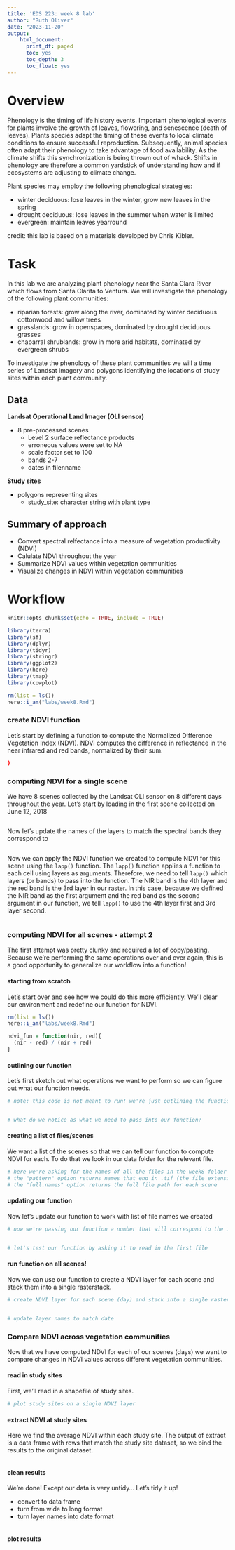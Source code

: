 ```yaml
---
title: 'EDS 223: week 8 lab'
author: "Ruth Oliver"
date: "2023-11-20"
output:
    html_document:
      print_df: paged
      toc: yes
      toc_depth: 3
      toc_float: yes
---
```

# Overview
Phenology is the timing of life history events. Important phenological events for plants involve the growth of leaves, flowering, and senescence (death of leaves). Plants species adapt the timing of these events to local climate conditions to ensure successful reproduction. Subsequently, animal species often adapt their phenology to take advantage of food availability. As the climate shifts this synchronization is being thrown out of whack. Shifts in phenology are therefore a common yardstick of understanding how and if ecosystems are adjusting to climate change.\

Plant species may employ the following phenological strategies:\

-   winter deciduous: lose leaves in the winter, grow new leaves in the spring\
-   drought deciduous: lose leaves in the summer when water is limited\
-   evergreen: maintain leaves yearround\

credit: this lab is based on a materials developed by Chris Kibler.

# Task
In this lab we are analyzing plant phenology near the Santa Clara River which flows from Santa Clarita to Ventura. We will investigate the phenology of the following plant communities:\

-   riparian forests: grow along the river, dominated by winter deciduous cottonwood and willow trees\
-   grasslands: grow in openspaces, dominated by drought deciduous grasses\
-   chaparral shrublands: grow in more arid habitats, dominated by evergreen shrubs\

To investigate the phenology of these plant communities we will a time series of Landsat imagery and polygons identifying the locations of study sites within each plant community.\

## Data

**Landsat Operational Land Imager (OLI sensor)**\

-   8 pre-processed scenes\
    -   Level 2 surface reflectance products\
    -   erroneous values were set to NA\
    -   scale factor set to 100\
    -   bands 2-7\
    -   dates in filenname\

**Study sites**

-   polygons representing sites\
    - study_site: character string with plant type
    
## Summary of approach
-   Convert spectral relfectance into a measure of vegetation productivity (NDVI)
-   Calulate NDVI throughout the year
-   Summarize NDVI values within vegetation communities
-   Visualize changes in NDVI within vegetation communities

# Workflow
```r
knitr::opts_chunk$set(echo = TRUE, include = TRUE)
```

```r
library(terra)
library(sf)
library(dplyr)
library(tidyr)
library(stringr)
library(ggplot2)
library(here)
library(tmap)
library(cowplot)

rm(list = ls())
here::i_am("labs/week8.Rmd")
```

### create NDVI function
Let's start by defining a function to compute the Normalized Difference Vegetation Index (NDVI). NDVI computes the difference in reflectance in the near infrared and red bands, normalized by their sum. 

```r

}
```

### computing NDVI for a single scene
We have 8 scenes collected by the Landsat OLI sensor on 8 different days throughout the year.
Let's start by loading in the first scene collected on June 12, 2018
```r

```

Now let's update the names of the layers to match the spectral bands they correspond to
```r

```

Now we can apply the NDVI function we created to compute NDVI for this scene using the `lapp()` function. The `lapp()` function applies a function to each cell using layers as arguments. Therefore, we need to tell `lapp()` which layers (or bands) to pass into the function. The NIR band is the 4th layer and the red band is the 3rd layer in our raster. In this case, because we defined the NIR band as the first argument and the red band as the second argument in our function, we tell `lapp()` to use the 4th layer first and 3rd layer second. 
```r

```


### computing NDVI for all scenes - attempt 2

The first attempt was pretty clunky and required a lot of copy/pasting. Because we're performing the same operations over and over again, this is a good opportunity to generalize our workflow into a function!

#### starting from scratch
Let's start over and see how we could do this more efficiently. We'll clear our environment and redefine our function for NDVI.
```r
rm(list = ls())
here::i_am("labs/week8.Rmd")

ndvi_fun = function(nir, red){
  (nir - red) / (nir + red)
}
```

#### outlining our function
Let's first sketch out what operations we want to perform so we can figure out what our function needs.
```r

# note: this code is not meant to run! we're just outlining the function we want to create


# what do we notice as what we need to pass into our function?

```

#### creating a list of files/scenes
We want a list of the scenes so that we can tell our function to compute NDVI for each. To do that we look in our data folder for the relevant file.

```r
# here we're asking for the names of all the files in the week8 folder
# the "pattern" option returns names that end in .tif (the file extension for the landsat scences)
# the "full.names" option returns the full file path for each scene


```

#### updating our function
Now let's update our function to work with list of file names we created
```r

# now we're passing our function a number that will correspond to the index in the list of file names


# let's test our function by asking it to read in the first file 

```

#### run function on all scenes!
Now we can use our function to create a NDVI layer for each scene and stack them into a single rasterstack.
```r
# create NDVI layer for each scene (day) and stack into a single rasterstack


# update layer names to match date

```


### Compare NDVI across vegetation communities

Now that we have computed NDVI for each of our scenes (days) we want to compare changes in NDVI values across different vegetation communities.

#### read in study sites
First, we'll read in a shapefile of study sites.
```r


# plot study sites on a single NDVI layer

```

#### extract NDVI at study sites
Here we find the average NDVI within each study site. The output of extract is a data frame with rows that match the study site dataset, so we bind the results to the original dataset. 
```r

```

#### clean results
We're done! Except our data is very untidy... Let's tidy it up!\

-   convert to data frame
-   turn from wide to long format
-   turn layer names into date format
```r

```

#### plot results
```r

```

